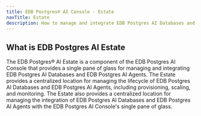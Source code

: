 ```yaml
---
title: EDB Postgres® AI Console - Estate
navTitle: Estate
description: How to manage and integrate EDB Postgres AI Databases and more with EDB Postgres AI Console's single pane of glass.
---
```


## What is EDB Postgres AI Estate

The EDB Postgres® AI Estate is a component of the EDB Postgres AI Console that provides a single pane of glass for managing and integrating EDB Postgres AI Databases and EDB Postgres AI Agents. The Estate provides a centralized location for managing the lifecycle of EDB Postgres AI Databases and EDB Postgres AI Agents, including provisioning, scaling, and monitoring. The Estate also provides a centralized location for managing the integration of EDB Postgres AI Databases and EDB Postgres AI Agents with the EDB Postgres AI Console's single pane of glass.